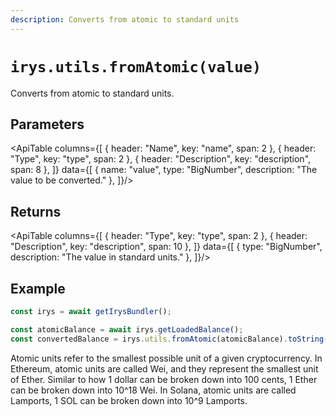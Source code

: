 ```yaml
---
description: Converts from atomic to standard units
---
```



# `irys.utils.fromAtomic(value)`

Converts from atomic to standard units.

## Parameters

<ApiTable columns={[
	{ header: "Name", key: "name", span: 2 },
	{ header: "Type", key: "type", span: 2 },
	{ header: "Description", key: "description", span: 8 },
]} data={[
	  { name: "value", type: "BigNumber", description: "The value to be converted." },
]}/>


## Returns

<ApiTable columns={[
	{ header: "Type", key: "type", span: 2 },
	{ header: "Description", key: "description", span: 10 },
]} data={[
		{ type: "BigNumber", description: "The value in standard units." },
]}/>


## Example

```js
const irys = await getIrysBundler();

const atomicBalance = await irys.getLoadedBalance();
const convertedBalance = irys.utils.fromAtomic(atomicBalance).toString();
```

<Callout type="info" emoji="ℹ️">
	Atomic units refer to the smallest possible unit of a given cryptocurrency. In Ethereum, atomic units are called
	Wei, and they represent the smallest unit of Ether. Similar to how 1 dollar can be broken down into 100 cents, 1
	Ether can be broken down into 10^18 Wei. In Solana, atomic units are called Lamports, 1 SOL can be broken down into
	10^9 Lamports.
</Callout>
